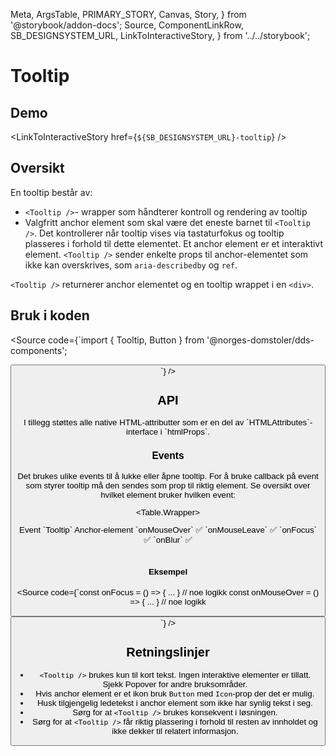   Meta,
  ArgsTable,
  PRIMARY_STORY,
  Canvas,
  Story,
} from '@storybook/addon-docs';
  Source,
  ComponentLinkRow,
  SB_DESIGNSYSTEM_URL,
  LinkToInteractiveStory,
} from '../../storybook';

<Meta title="Design system/Tooltip/API" component={Tooltip} />

# Tooltip

<ComponentLinkRow
  docsHref="https://design.domstol.no/987b33f71/p/815808-tooltip/b/93bc8f"
  figmaHref="https://www.figma.com/file/ewqSDmkgqDQ5PyOsRp4V5b/?node-id=4985%3A127667"
  githubHref="https://github.com/domstolene/designsystem/tree/master/components/src/components/Tooltip"
/>

## Demo

<Canvas>
  <Story id="design-system-tooltip--default" />
</Canvas>

<LinkToInteractiveStory href={`${SB_DESIGNSYSTEM_URL}-tooltip`} />

## Oversikt

En tooltip består av:

- `<Tooltip />`- wrapper som håndterer kontroll og rendering av tooltip
- Valgfritt anchor element som skal være det eneste barnet til `<Tooltip />`. Det kontrollerer når tooltip vises via tastaturfokus og tooltip plasseres i forhold til dette elementet. Et anchor element er et interaktivt element. `<Tooltip />` sender enkelte props til anchor-elementet som ikke kan overskrives, som `aria-describedby` og `ref`.

`<Tooltip />` returnerer anchor elementet og en tooltip wrappet i en `<div>`.

## Bruk i koden

<Source code={`import { Tooltip, Button } from '@norges-domstoler/dds-components';

<Tooltip text="Tooltip">
  <Button label="tekst" />
</Tooltip>
`} />

## API

<ArgsTable story={PRIMARY_STORY} />
I tillegg støttes alle native HTML-attributter som er en del av `HTMLAttributes<HTMLDivElement>`-interface i `htmlProps`.

### Events

Det brukes ulike events til å lukke eller åpne tooltip. For å bruke callback på event som styrer tooltip må den sendes som prop til riktig element. Se oversikt over hvilket element bruker hvilken event:

<Table.Wrapper>
  <Table density="compact" style={{ width: '100%' }}>
    <Table.Head>
      <Table.Row type="head">
        <Table.Cell type="head">Event</Table.Cell>
        <Table.Cell type="head">`Tooltip`</Table.Cell>
        <Table.Cell type="head">Anchor-element</Table.Cell>
      </Table.Row>
    </Table.Head>
    <Table.Body>
      <Table.Row>
        <Table.Cell> `onMouseOver` </Table.Cell>
        <Table.Cell> ✅ </Table.Cell>
        <Table.Cell> </Table.Cell>
      </Table.Row>
      <Table.Row>
        <Table.Cell> `onMouseLeave`</Table.Cell>
        <Table.Cell> ✅ </Table.Cell>
        <Table.Cell> </Table.Cell>
      </Table.Row>
      <Table.Row>
        <Table.Cell> `onFocus` </Table.Cell>
        <Table.Cell> </Table.Cell>
        <Table.Cell> ✅ </Table.Cell>
      </Table.Row>
      <Table.Row>
        <Table.Cell> `onBlur` </Table.Cell>
        <Table.Cell> </Table.Cell>
        <Table.Cell> ✅ </Table.Cell>
      </Table.Row>
    </Table.Body>
  </Table>
</Table.Wrapper>

#### Eksempel

<Source code={`const onFocus = () => { ... } // noe logikk
const onMouseOver = () => { ... } // noe logikk

<Tooltip text="Tooltip" onMouseOver={onMouseOver}>
  <Button label="tekst" onFocus={onFocus} />
</Tooltip>
`} />

## Retningslinjer

- `<Tooltip />` brukes kun til kort tekst. Ingen interaktive elementer er tillatt. Sjekk Popover for andre bruksområder.
- Hvis anchor element er et ikon bruk `Button` med `Icon`-prop der det er mulig.
- Husk tilgjengelig ledetekst i anchor element som ikke har synlig tekst i seg.
- Sørg for at `<Tooltip />` brukes konsekvent i løsningen.
- Sørg for at `<Tooltip />` får riktig plassering i forhold til resten av innholdet og ikke dekker til relatert informasjon.
